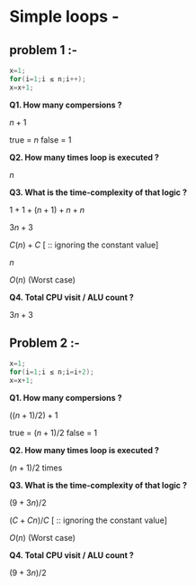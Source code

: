 # Simple loops -

## problem 1 :-
```c
x=1;
for(i=1;i ≤ n;i++);
x=x+1;
```

<Divider />

**Q1. How many compersions ?**

$n+1$

true = $n$ false = $1$

<Divider />

**Q2. How many times loop is executed ?**

$n$

<Divider />

**Q3. What is the time-complexity of that logic ?**

$1+1+(n+1)+n+n$

$3n+3$

$C(n)+C$  [ :: ignoring the constant value]

$n$

$O(n)$ (Worst case)

<Divider />

**Q4. Total CPU visit / ALU count ?**

$3n+3$

<Divider />

## Problem 2 :-
```c
x=1;
for(i=1;i ≤ n;i=i+2);
x=x+1;
```

<Divider />

**Q1. How many compersions ?**

$((n+1)/2)+1$

true = $(n+1)/2$ false = $1$

<Divider />

**Q2. How many times loop is executed ?**

$(n+1)/2$ times

<Divider />

**Q3. What is the time-complexity of that logic ?**

$(9+3n)/2$

$(C+Cn)/C$  [ :: ignoring the constant value]

$O(n)$ (Worst case)

<Divider />

**Q4. Total CPU visit / ALU count ?**

$(9+3n)/2$